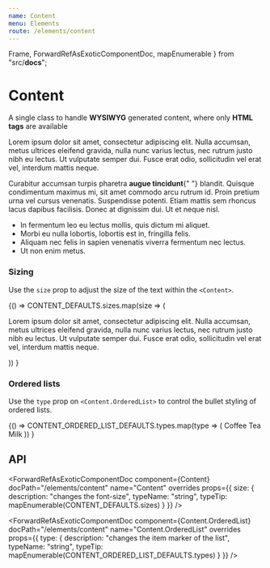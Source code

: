 ```yaml
---
name: Content
menu: Elements
route: /elements/content
---
```



  Frame,
  ForwardRefAsExoticComponentDoc,
  mapEnumerable
} from "src/__docs__";

# Content

A single class to handle **WYSIWYG** generated content, where only **HTML tags** are available

<Playground>
  <Content>
    <Title>Hello World</Title>
    <p>
      Lorem ipsum dolor sit amet, consectetur adipiscing elit. Nulla accumsan,
      metus ultrices eleifend gravida, nulla nunc varius lectus, nec rutrum
      justo nibh eu lectus. Ut vulputate semper dui. Fusce erat odio,
      sollicitudin vel erat vel, interdum mattis neque.
    </p>
    <Title as="h2">Second Level</Title>
    <p>
      Curabitur accumsan turpis pharetra <strong>augue tincidunt</strong>{" "}
      blandit. Quisque condimentum maximus mi, sit amet commodo arcu rutrum id.
      Proin pretium urna vel cursus venenatis. Suspendisse potenti. Etiam mattis
      sem rhoncus lacus dapibus facilisis. Donec at dignissim dui. Ut et neque
      nisl.
    </p>
    <ul>
      <li>In fermentum leo eu lectus mollis, quis dictum mi aliquet.</li>
      <li>Morbi eu nulla lobortis, lobortis est in, fringilla felis.</li>
      <li>
        Aliquam nec felis in sapien venenatis viverra fermentum nec lectus.
      </li>
      <li>Ut non enim metus.</li>
    </ul>
  </Content>
</Playground>

### Sizing

Use the `size` prop to adjust the size of the text within the `<Content>`.

<Playground>
  {() =>
    CONTENT_DEFAULTS.sizes.map(size => (
      <Content size={size} key={size}>
        <Title>
          Hello World <code>{size}</code>
        </Title>
        <p>
          Lorem ipsum dolor sit amet, consectetur adipiscing elit. Nulla
          accumsan, metus ultrices eleifend gravida, nulla nunc varius lectus,
          nec rutrum justo nibh eu lectus. Ut vulputate semper dui. Fusce erat
          odio, sollicitudin vel erat vel, interdum mattis neque.
        </p>
      </Content>
    ))
  }
</Playground>

### Ordered lists

Use the `type` prop on `<Content.OrderedList>` to control the bullet styling of ordered lists.

<Playground>
  {() =>
    CONTENT_ORDERED_LIST_DEFAULTS.types.map(type => (
      <Content key={type}>
        <Title as="h4" size="is-4">
          Shopping list <code>{type}</code>
        </Title>
        <Content.OrderedList type={type}>
          <Content.OrderedList.Item>Coffee</Content.OrderedList.Item>
          <Content.OrderedList.Item>Tea</Content.OrderedList.Item>
          <Content.OrderedList.Item>Milk</Content.OrderedList.Item>
        </Content.OrderedList>
      </Content>
    ))
  }
</Playground>

## API

<ForwardRefAsExoticComponentDoc
  component={Content}
  docPath="/elements/content"
  name="Content"
  overrides
  props={{
    size: {
      description: "changes the font-size",
      typeName: "string",
      typeTip: mapEnumerable(CONTENT_DEFAULTS.sizes)
    }
  }}
/>

<ForwardRefAsExoticComponentDoc
  component={Content.OrderedList}
  docPath="/elements/content"
  name="Content.OrderedList"
  overrides
  props={{
    type: {
      description: "changes the item marker of the list",
      typeName: "string",
      typeTip: mapEnumerable(CONTENT_ORDERED_LIST_DEFAULTS.types)
    }
  }}
/>

<ForwardRefAsExoticComponentDoc
  component={Content.OrderedList.Item}
  docPath="/elements/content"
  name="Content.OrderedList.Item"
/>
